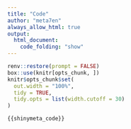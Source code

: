 ```yaml
---
title: "Code"
author: "meta7en"
always_allow_html: true
output:
  html_document:
    code_folding: "show"
---
```


```r
renv::restore(prompt = FALSE)
box::use(knitr[opts_chunk, ])
knitr$opts_chunk$set(
  out.width = "100%",
  tidy = TRUE,
  tidy.opts = list(width.cutoff = 30)
)
```


```r
{{shinymeta_code}}
```
